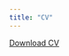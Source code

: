 ```yaml
---
title: "CV"
---
```


<a href="https://www.dropbox.com/s/xk8xqbmdv7gujp6/CV_Academic_LetterSize.pdf?raw=1" class="download" title="Download CV as PDF">Download CV</a>			

